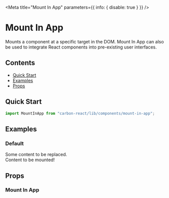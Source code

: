 
<Meta title="Mount In App" parameters={{ info: { disable: true } }} />

# Mount In App

Mounts a component at a specific target in the DOM. Mount In App can also be used to integrate React components into pre-existing user interfaces.

## Contents

- [Quick Start](#quick-start)
- [Examples](#examples)
- [Props](#props)

## Quick Start

```javascript
import MountInApp from "carbon-react/lib/components/mount-in-app";
```

## Examples

### Default

<Preview>
  <Story name="default">
    <div>
      <div id="carbon-demo">Some content to be replaced.</div>
      <MountInApp targetId="carbon-demo">
        <div>Content to be mounted!</div>
      </MountInApp>
    </div>
  </Story>
</Preview>

## Props

### Mount In App

<Props of={MountInApp} />
